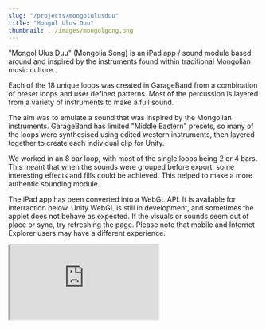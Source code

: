 ```yaml
---
slug: "/projects/mongolulusduu"
title: "Mongol Ulus Duu"
thumbnail: ../images/mongolgong.png
---
```


"Mongol Ulus Duu" (Mongolia Song) is an iPad app / sound module based around and inspired by the instruments found within traditional Mongolian music culture.

Each of the 18 unique loops was created in GarageBand from a combination of preset loops and user defined patterns. Most of the percussion is layered from a variety of instruments to make a full sound.

The aim was to emulate a sound that was inspired by the Mongolian instruments. GarageBand has limited "Middle Eastern" presets, so many of the loops were synthesised using edited western instruments, then layered together to create each individual clip for Unity.

We worked in an 8 bar loop, with most of the single loops being 2 or 4 bars. This meant that when the sounds were grouped before export, some interesting effects and fills could be achieved. This helped to make a more authentic sounding module.

The iPad app has been converted into a WebGL API. It is available for interraction below. Unity WebGL is still in development, and sometimes the applet does not behave as expected. If the visuals or sounds seem out of place or sync, try refreshing the page. Please note that mobile and Internet Explorer users may have a different experience.

<iframe width="300" height="150" class="webgl" src="https://shelleyphant.com/bonus-content/mongol_ulus_duu/"></iframe>
